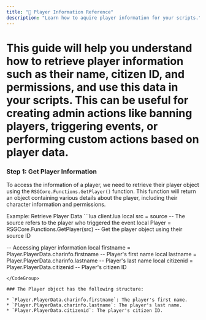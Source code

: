 ```yaml
---
title: "🤵 Player Information Reference"
description: "Learn how to aquire player information for your scripts."
---
```


# This guide will help you understand how to retrieve player information such as their name, citizen ID, and permissions, and use this data in your scripts. This can be useful for creating admin actions like banning players, triggering events, or performing custom actions based on player data.

### Step 1: Get Player Information

To access the information of a player, we need to retrieve their player object using the `RSGCore.Functions.GetPlayer()` function. This function will return an object containing various details about the player, including their character information and permissions.

<Info>
    Example: Retrieve Player Data
</Info>

<CodeGroup>
  ```lua client.lua
local src = source  -- The source refers to the player who triggered the event
local Player = RSGCore.Functions.GetPlayer(src)  -- Get the player object using their source ID

-- Accessing player information
local firstname = Player.PlayerData.charinfo.firstname  -- Player's first name
local lastname = Player.PlayerData.charinfo.lastname  -- Player's last name
local citizenid = Player.PlayerData.citizenid  -- Player's citizen ID
  ```
</CodeGroup>

### The Player object has the following structure:

* `Player.PlayerData.charinfo.firstname`: The player's first name.
* `Player.PlayerData.charinfo.lastname`: The player's last name.
* `Player.PlayerData.citizenid`: The player's citizen ID.

